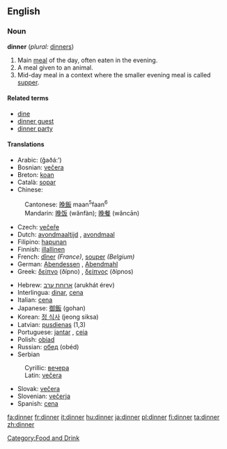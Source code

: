 ==English==

{{rank|sit|considerable|private|768|dinner|command|etc.|broke}}

===Noun===
'''dinner''' (''plural:'' [[dinners]])

# Main [[meal]] of the day, often eaten in the evening.
# A meal given to an animal.
# Mid-day meal in a context where the smaller evening meal is called [[supper]].

====Related terms====
*[[dine]]
*[[dinner guest]]
*[[dinner party]]

====Translations====
{{top}}
*Arabic: {{ARchar|[[غذاء]]}} (ğaðá:’)
*Bosnian: [[večera#Bosnian|večera]] {{f}}
*Breton: [[koan]] {{f}}
*Català: [[sopar]] {{m}}
*Chinese:
:Cantonese: [[晚飯]] maan<sup>5</sup>faan<sup>6</sup>
:Mandarin: [[晚饭]] (wănfàn); [[晚餐]] (wăncān)
*Czech: [[večeře]]
*Dutch: [[avondmaaltijd]] {{m}}, [[avondmaal]] {{n}}
*Filipino: [[hapunan]]
*Finnish: [[illallinen]]
*French: [[dîner]] ''(France)'', [[souper]] ''(Belgium)''
*German: [[Abendessen]] {{n}}, [[Abendmahl]] {{n}}
*Greek: [[δείπνο]] (ðípno) {{n}}, [[δείπνος]] (ðípnos) {{m}}
{{mid}}
*Hebrew: [[ארוחת ערב]] (arukhát érev) {{n}}
*Interlingua: [[dinar]], [[cena]]
*Italian: [[cena]] {{f}}
*Japanese: [[御飯]] (gohan)
*Korean: [[정 식사]] (jeong siksa)
*Latvian: [[pusdienas]] {{f}} {{p}} (1,3)
*Portuguese: [[jantar]] {{m}}, [[ceia]] {{f}}
*Polish: [[obiad]] {{m}}
*Russian: [[обед]] (obéd) {{m}}
*Serbian
:Cyrillic: [[вечера#Serbian|вечера]] {{f}}
:Latin: [[večera#Serbian|večera]] {{f}}
*Slovak: [[večera#Slovak|večera]] {{f}}
*Slovenian: [[večerja]] {{f}}
*Spanish: [[cena]] {{f}}
{{bottom}}

[[Category:Food and Drink]]

[[fa:dinner]]
[[fr:dinner]]
[[it:dinner]]
[[hu:dinner]]
[[ja:dinner]]
[[pl:dinner]]
[[fi:dinner]]
[[ta:dinner]]
[[zh:dinner]]